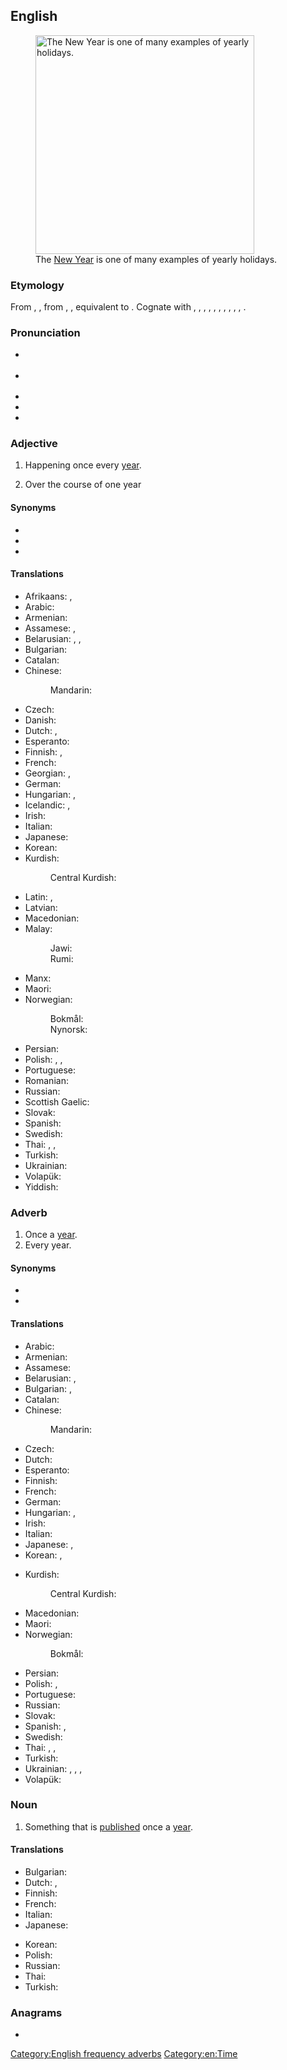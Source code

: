 ==English==
[[File:OperaSydney-Fuegos2006-342289398.jpg|thumb|350px|upright|The [[New Year]] is one of many examples of yearly holidays.]]

===Etymology===
From {{inh|en|enm|yeerly}}, {{m|enm|yerely}}, from {{inh|en|ang|ġēarlīċ}}, {{m|en|ġērlīċ||yearly, of the year, annual}}, equivalent to {{af|en|year|-ly}}. Cognate with {{cog|sco|yerelie||yearly}}, {{cog|stq|jierelk||yearly}}, {{cog|fy|jierliks||yearly}}, {{cog|nl|jaarlijks||yearly}}, {{cog|af|jaarlijks||yearly}}, {{cog|de|jährlich||yearly}}, {{cog|da|årlig||yearly}}, {{cog|nb|årlig||yearly}}, {{cog|nn|årleg||yearly}}, {{cog|sv|årlig||yearly}}, {{cog|is|árlegur||yearly}}.

===Pronunciation===
* {{a|GA}} {{IPA|en|/ˈjɪɹli/|/ˈjɪəɹli/}}
* {{a|RP}} {{IPA|en|/ˈjɪəli/}}
* {{audio|en|en-us-yearly.ogg|Audio (US)}}
* {{rhymes|en|ɪɹli|ɪəli|ɪə(ɹ)li|s=2}}
* {{hyph|en|year|ly}}

===Adjective===
{{en-adj|-}}

# Happening once every [[year]].
#: {{ux|en|Christmas is a '''yearly''' celebration.}}
#: {{ux|en|We deep-clean the kitchen on a '''yearly''' basis.}}
# Over the course of one year
#: {{ux|en|a '''yearly''' income}}

====Synonyms====
* {{l|en|annual}}
* {{l|en|per annum}}
* {{l|en|perennial}}

====Translations====
{{trans-top|happening once every year}}
* Afrikaans: {{t+|af|jaarliks}}, {{t+|af|jaarlikse}}
* Arabic: {{t|ar|سَنَوِيّ}}
* Armenian: {{t+|hy|տարեկան}}
* Assamese: {{t|as|বছেৰেকীয়া}}, {{t|as|বছৰি}}
* Belarusian: {{t|be|штого́дны}}, {{t|be|штого́дні}}, {{t|be|штогадо́вы}}
* Bulgarian: {{t|bg|ежего́ден}}
* Catalan: {{t+|ca|anual}}
* Chinese:
*: Mandarin: {{t+|cmn|每年|alt=每年的|tr=měinián de|sc=Hani}}
* Czech: {{t+|cs|roční}}
* Danish: {{t+|da|årlig}}
* Dutch: {{t+|nl|jaarlijks}}, {{t+|nl|jaarlijkse}}
* Esperanto: {{t|eo|ĉiujara}}
* Finnish: {{t+|fi|vuosittainen}}, {{t+|fi|jokavuotinen}}
* French: {{t+|fr|annuel|m}}
* Georgian: {{t|ka|წლიური}}, {{t|ka|ყოველწლიური}}
* German: {{t+|de|jährlich}}
* Hungarian: {{t+|hu|évenkénti}}, {{t+|hu|évi}}
* Icelandic: {{t+|is|árlegur}}, {{t|is|árviss}}
* Irish: {{t|ga|bliantúil}}
* Italian: {{t+|it|annuale}}
* Japanese: {{t+|ja|毎年|alt=毎年の|tr=まいとしの, maitoshi no}}
* Korean: {{t+|ko|매년|alt=매년의}}
* Kurdish:
*: Central Kurdish: {{t|ckb|ساڵانە}}
{{trans-mid}}
* Latin: {{t+|la|annuus}}, {{t+|la|quotannīs}}
* Latvian: {{t|lv|gadskārtējs}}
* Macedonian: {{t|mk|годишен}}
* Malay:
*: Jawi: {{t|ms|تاهونن|sc=Arab}}
*: Rumi: {{t+|ms|tahunan}}
* Manx: {{t|gv|bleinoil}}
* Maori: {{t|mi|huritau}}
* Norwegian:
*: Bokmål: {{t+|nb|årlig}}
*: Nynorsk: {{t|nn|årleg}}
* Persian: {{t+|fa|سالانه|tr=sâlâne}}
* Polish: {{t+|pl|roczny}}, {{t+|pl|coroczny}}, {{t+|pl|doroczny}}
* Portuguese: {{t+|pt|anual}}
* Romanian: {{t+|ro|anual|m|n}}
* Russian: {{t+|ru|ежего́дный}}
* Scottish Gaelic: {{t|gd|bliadhnail}}
* Slovak: {{t|sk|ročný}}
* Spanish: {{t+|es|anual}}
* Swedish: {{t+|sv|årlig}}
* Thai: {{t|th|ทุกปี|tr=túk-bpii}}, {{t|th|รายปี|tr=raai-bpii}}, {{t|th|ประจำปี|tr=bprà-jam-bpii}}
* Turkish: {{t+|tr|yıllık}}
* Ukrainian: {{t|uk|щорі́чний}}
* Volapük: {{t+|vo|alyelik}}
* Yiddish: {{t|yi|יאָריק|sc=Hebr}}
{{trans-bottom}}

===Adverb===
{{en-adv|-}}

# Once a [[year]].
# Every year.

====Synonyms====
* {{l|en|annually}}
* {{l|en|perennially}}

====Translations====
{{trans-top|once a year}}
* Arabic: {{t|ar|سَنَوِيًّا}}
* Armenian: {{t+|hy|տարեկան|sc=Armn}}
* Assamese: {{t|as|বছৰি}}
* Belarusian: {{t|be|штого́д}}, {{t|be|штого́ду}}
* Bulgarian: {{t+|bg|ежего́дно}}, {{t|bg|годи́шно}}
* Catalan: {{t+|ca|anualment}}
* Chinese:
*: Mandarin: {{t+|cmn|每年|tr=měinián}}
* Czech: {{t+|cs|ročně}}
* Dutch: {{t+|nl|jaarlijks}}
* Esperanto: {{t|eo|jare}}
* Finnish: {{t+|fi|vuosittain}}
* French: {{t+|fr|annuellement}}
* German: {{t+|de|jährlich}}
* Hungarian: {{t|hu|évenként}}, {{t+|hu|évente}}
* Irish: {{t|ga|[[in éadan]] [[an]] [[bliain|bliana]]}}
* Italian: {{t+|it|annualmente}}
* Japanese: {{t|ja|年一回|alt=年一回の|tr=ねんいっかいの, nen'ikkai no}}, {{t+|ja|毎年|tr=maitoshi}}
* Korean: {{t+|ko|해마다}}, {{t+|ko|매년}}
{{trans-mid}}
* Kurdish:
*: Central Kurdish: {{t|ckb|ساڵانە}}
* Macedonian: {{t|mk|годишно}}
* Maori: {{t|mi|ā-tau}}
* Norwegian:
*: Bokmål: {{t+|nb|årlig}}
* Persian: {{t+|fa|سالانه|tr=sâlâne}}
* Polish: {{t+|pl|corocznie}}, {{t+|pl|rocznie}}
* Portuguese: {{t|pt|anualmente}}
* Russian: {{t+|ru|ежего́дно}}
* Slovak: {{t|sk|ročne}}
* Spanish: {{t+|es|anualmente}}, {{t|es|[[cada]] [[año]]}}
* Swedish: {{t+|sv|årligen}}
* Thai: {{t|th|ทุกปี|tr=túk-bpii}}, {{t+|th|[[ปี]][[ละ]][[ครั้ง]]|tr=bpii-lá-kráng}}, {{t+|th|[[ปี]][[ละ]][[หน]]|tr=bpii-lá-hǒn}}
* Turkish: {{t+|tr|yıllık}}
* Ukrainian: {{t|uk|щорі́чно}}, {{t|uk|щоро́ку}}, {{t|uk|щорі́к}}, {{t|uk|рі́чно}}
* Volapük: {{t+|vo|alyelo}}
{{trans-bottom}}

===Noun===
{{en-noun}}

# Something that is [[publish]]ed once a [[year]].

====Translations====
{{trans-top|something that is published once a year}}
* Bulgarian: {{t+|bg|годишник|m}}
* Dutch: {{t|nl|jaaruitgave|f}}, {{t|nl|jaarlijkse uitgave|f}}
* Finnish: {{t+|fi|vuosikirja}}
* French: {{t+|fr|annuaire|m}}
* Italian: {{t+|it|annuario|m}}
* Japanese: {{t+|ja|年刊|tr=ねんかんの, nenkan no|alt=年刊の}}
{{trans-mid}}
* Korean: {{t+|ko|연간|alt=연간의}}
* Polish: {{t+|pl|rocznik|m}}
* Russian: {{t+|ru|ежего́дник|m}}
* Thai: {{t|th|รายปี|tr=raai-bpii}}
* Turkish: {{t+|tr|yıllık}}
{{trans-bottom}}

===Anagrams===
* {{anagrams|en|a=aelryy|yarely}}

[[Category:English frequency adverbs]]
[[Category:en:Time]]